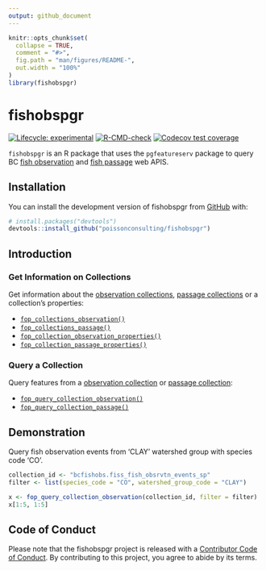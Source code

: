 ```yaml
---
output: github_document
---
```


<!-- README.md is generated from README.Rmd. Please edit that file -->

```r
knitr::opts_chunk$set(
  collapse = TRUE,
  comment = "#>",
  fig.path = "man/figures/README-",
  out.width = "100%"
)
library(fishobspgr)
```

# fishobspgr

<!-- badges: start -->
[![Lifecycle: experimental](https://img.shields.io/badge/lifecycle-experimental-orange.svg)](https://lifecycle.r-lib.org/articles/stages.html#experimental)
[![R-CMD-check](https://github.com/poissonconsulting/fishobspgr/workflows/R-CMD-check/badge.svg)](https://github.com/poissonconsulting/fishobspgr/actions)
[![Codecov test coverage](https://codecov.io/gh/poissonconsulting/fishobspgr/branch/main/graph/badge.svg)](https://app.codecov.io/gh/poissonconsulting/fishobspgr?branch=main)
<!-- badges: end -->

`fishobspgr` is an R package that uses the `pgfeatureserv` package to query BC [fish observation](https://features.hillcrestgeo.ca/bcfishobs/) and [fish passage](https://features.hillcrestgeo.ca/bcfishpass/) web APIS.

## Installation

You can install the development version of fishobspgr from [GitHub](https://github.com/) with:

``` r
# install.packages("devtools")
devtools::install_github("poissonconsulting/fishobspgr")
```

## Introduction
### Get Information on Collections

Get information about the [observation collections](https://features.hillcrestgeo.ca/bcfishobs/), [passage collections](https://features.hillcrestgeo.ca/bcfishpass/) or a collection's properties:  

* [`fop_collections_observation()`](https://poissonconsulting.github.io/fishobspgr/reference/fop_collections_observation.html)  
* [`fop_collections_passage()`](https://poissonconsulting.github.io/fishobspgr/reference/fop_collections_passage.html)  
* [`fop_collection_observation_properties()`](https://poissonconsulting.github.io/fwapgr/reference/fop_collection_observation_properties.html)  
* [`fop_collection_passage_properties()`](https://poissonconsulting.github.io/fwapgr/reference/fop_collection_passage_properties.html)  

### Query a Collection

Query features from a [observation collection](https://features.hillcrestgeo.ca/bcfishobs/collections.html) or [passage collection](https://features.hillcrestgeo.ca/bcfishpass/collections.html):  

* [`fop_query_collection_observation()`](https://poissonconsulting.github.io/fishobspgr/reference/fop_query_collection_observation.html)  
* [`fop_query_collection_passage()`](https://poissonconsulting.github.io/fishobspgr/reference/fop_query_collection_passage.html)  

## Demonstration

Query fish observation events from 'CLAY' watershed group with species code 'CO'.
```r
collection_id <- "bcfishobs.fiss_fish_obsrvtn_events_sp"
filter <- list(species_code = "CO", watershed_group_code = "CLAY")

x <- fop_query_collection_observation(collection_id, filter = filter)
x[1:5, 1:5]
```

## Code of Conduct

Please note that the fishobspgr project is released with a [Contributor Code of Conduct](https://contributor-covenant.org/version/2/0/CODE_OF_CONDUCT.html). By contributing to this project, you agree to abide by its terms.
